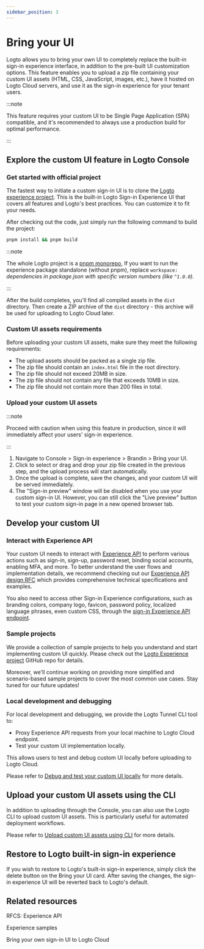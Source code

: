 ```yaml
---
sidebar_position: 3
---
```


# Bring your UI

Logto allows you to bring your own UI to completely replace the built-in sign-in experience interface, in addition to the pre-built UI customization options. This feature enables you to upload a zip file containing your custom UI assets (HTML, CSS, JavaScript, images, etc.), have it hosted on Logto Cloud servers, and use it as the sign-in experience for your tenant users.

:::note

This feature requires your custom UI to be Single Page Application (SPA) compatible, and it's recommended to always use a production build for optimal performance.

:::

## Explore the custom UI feature in Logto Console

### Get started with official project

The fastest way to initiate a custom sign-in UI is to clone the [Logto experience project](https://github.com/logto-io/logto/tree/master/packages/experience). This is the built-in Logto Sign-in Experience UI that covers all features and Logto's best practices. You can customize it to fit your needs.

After checking out the code, just simply run the following command to build the project:

```bash
pnpm install && pnpm build
```

:::note

The whole Logto project is a [pnpm monorepo](https://pnpm.io/workspaces), If you want to run the experience package standalone (without pnpm), replace `workspace:` _dependencies in package.json with specific version numbers (like `^1.0.0`)._

:::

After the build completes, you'll find all compiled assets in the `dist` directory. Then create a ZIP archive of the `dist` directory - this archive will be used for uploading to Logto Cloud later.

### Custom UI assets requirements

Before uploading your custom UI assets, make sure they meet the following requirements:

- The upload assets should be packed as a single zip file.
- The zip file should contain an `index.html` file in the root directory.
- The zip file should not exceed 20MB in size.
- The zip file should not contain any file that exceeds 10MB in size.
- The zip file should not contain more than 200 files in total.

### Upload your custom UI assets

:::note

Proceed with caution when using this feature in production, since it will immediately affect your users' sign-in experience.

:::

1. Navigate to <CloudLink to="/sign-in-experience/branding">Console > Sign-in experience > Brandin > Bring your UI</CloudLink>.
2. Click to select or drag and drop your zip file created in the previous step, and the upload process will start automatically.
3. Once the upload is complete, save the changes, and your custom UI will be served immediately.
4. The "Sign-in preview" window will be disabled when you use your custom sign-in UI. However, you can still click the "Live preview" button to test your custom sign-in page in a new opened browser tab.

## Develop your custom UI

### Interact with Experience API

Your custom UI needs to interact with [Experience API](https://openapi.logto.io/group/endpoint-experience) to perform various actions such as sign-in, sign-up, password reset, binding social accounts, enabling MFA, and more. To better understand the user flows and implementation details, we recommend checking out our [Experience API design RFC](https://github.com/logto-io/rfcs/blob/master/draft/0004-experience-api.md) which provides comprehensive technical specifications and examples.

You also need to access other Sign-in Experience configurations, such as branding colors, company logo, favicon, password policy, localized language phrases, even custom CSS, through the [sign-in Experience API endpoint](https://openapi.logto.io/operation/operation-getsigninexperienceconfig).

### Sample projects

We provide a collection of sample projects to help you understand and start implementing custom UI quickly. Please check out the [Logto Experience project](https://github.com/logto-io/experience-samples) GitHub repo for details.

Moreover, we'll continue working on providing more simplified and scenario-based sample projects to cover the most common use cases. Stay tuned for our future updates!

### Local development and debugging

For local development and debugging, we provide the Logto Tunnel CLI tool to:

- Proxy Experience API requests from your local machine to Logto Cloud endpoint.
- Test your custom UI implementation locally.

This allows users to test and debug custom UI locally before uploading to Logto Cloud.

Please refer to [Debug and test your custom UI locally](/customization/bring-your-ui/debug-and-test-your-custom-ui-locally/) for more details.

## Upload your custom UI assets using the CLI

In addition to uploading through the Console, you can also use the Logto CLI to upload custom UI assets. This is particularly useful for automated deployment workflows.

Please refer to [Upload custom UI assets using CLI](/customization/bring-your-ui/upload-custom-ui-assets-using-cli/) for more details.

## Restore to Logto built-in sign-in experience

If you wish to restore to Logto's built-in sign-in experience, simply click the delete button on the Bring your UI card. After saving the changes, the sign-in experience UI will be reverted back to Logto's default.

## Related resources

<Url href="https://github.com/logto-io/rfcs/blob/master/draft/0004-experience-api.md#2-sign-in-with-username--password-and-fulfill-email">
  RFCS: Experience API
</Url>

<Url href="https://github.com/logto-io/experience-samples">Experience samples</Url>

<Url href="https://blog.logto.io/bring-your-own-ui">Bring your own sign-in UI to Logto Cloud</Url>
